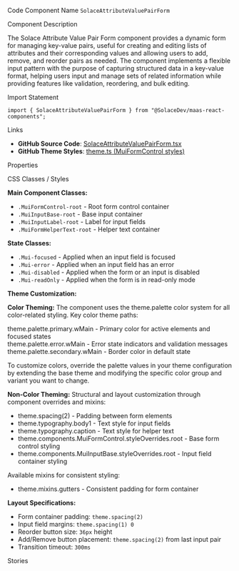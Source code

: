 
<Meta of={SolaceAttributeValuePairFormStories} />

<Title>Attribute Value Pair Form</Title>

<Description of={SolaceAttributeValuePairFormStories} />

<Subtitle>Code Component Name</Subtitle>
`SolaceAttributeValuePairForm`

<Subtitle>Component Description</Subtitle>

The Solace Attribute Value Pair Form component provides a dynamic form for managing key-value pairs, useful for creating and editing lists of attributes and their corresponding values and allowing users to add, remove, and reorder pairs as needed. The component implements a flexible input pattern with the purpose of capturing structured data in a key-value format, helping users input and manage sets of related information while providing features like validation, reordering, and bulk editing.

<Subtitle>Import Statement</Subtitle>

```tsx
import { SolaceAttributeValuePairForm } from "@SolaceDev/maas-react-components";
```

<Subtitle>Links</Subtitle>

- **GitHub Source Code**: [SolaceAttributeValuePairForm.tsx](https://github.com/SolaceDev/maas-react-components/blob/main/src/components/form/SolaceAttributeValuePairForm.tsx)
- **GitHub Theme Styles**: <a href="https://github.com/SolaceDev/maas-react-components/blob/main/src/resources/theme.ts#:~:text=MuiFormControl" target="_blank">theme.ts (MuiFormControl styles)</a>

<Subtitle>Properties</Subtitle>

<ArgTypes of={SolaceAttributeValuePairFormStories} />

<Subtitle>CSS Classes / Styles</Subtitle>

**Main Component Classes:**

- `.MuiFormControl-root` - Root form control container
- `.MuiInputBase-root` - Base input container
- `.MuiInputLabel-root` - Label for input fields
- `.MuiFormHelperText-root` - Helper text container

**State Classes:**

- `.Mui-focused` - Applied when an input field is focused
- `.Mui-error` - Applied when an input field has an error
- `.Mui-disabled` - Applied when the form or an input is disabled
- `.Mui-readOnly` - Applied when the form is in read-only mode

**Theme Customization:**

**Color Theming:**
The component uses the theme.palette color system for all color-related styling. Key color theme paths:

<div style={{ display: "flex", alignItems: "center", margin: "8px 0" }}>
	<div
		style={{
			width: "16px",
			height: "16px",
			backgroundColor: "#015B82",
			border: "1px solid rgba(0,0,0,0.2)",
			borderRadius: "3px",
			marginRight: "8px"
		}}
	></div>
	<span>theme.palette.primary.wMain - Primary color for active elements and focused states</span>
</div>
<div style={{ display: "flex", alignItems: "center", margin: "8px 0" }}>
	<div
		style={{
			width: "16px",
			height: "16px",
			backgroundColor: "#E94C4E",
			border: "1px solid rgba(0,0,0,0.2)",
			borderRadius: "3px",
			marginRight: "8px"
		}}
	></div>
	<span>theme.palette.error.wMain - Error state indicators and validation messages</span>
</div>
<div style={{ display: "flex", alignItems: "center", margin: "8px 0" }}>
	<div
		style={{
			width: "16px",
			height: "16px",
			backgroundColor: "#8790A0",
			border: "1px solid rgba(0,0,0,0.2)",
			borderRadius: "3px",
			marginRight: "8px"
		}}
	></div>
	<span>theme.palette.secondary.wMain - Border color in default state</span>
</div>

To customize colors, override the palette values in your theme configuration by extending the base theme and modifying the specific color group and variant you want to change.

**Non-Color Theming:**
Structural and layout customization through component overrides and mixins:

- theme.spacing(2) - Padding between form elements
- theme.typography.body1 - Text style for input fields
- theme.typography.caption - Text style for helper text
- theme.components.MuiFormControl.styleOverrides.root - Base form control styling
- theme.components.MuiInputBase.styleOverrides.root - Input field container styling

Available mixins for consistent styling:

- theme.mixins.gutters - Consistent padding for form container

**Layout Specifications:**

- Form container padding: `theme.spacing(2)`
- Input field margins: `theme.spacing(1) 0`
- Reorder button size: `36px` height
- Add/Remove button placement: `theme.spacing(2)` from last input pair
- Transition timeout: `300ms`

<Subtitle>Stories</Subtitle>

<CustomStories />
